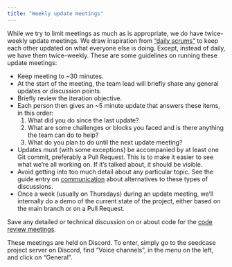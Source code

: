 ```yaml
---
title: "Weekly update meetings"
---
```


While we try to limit meetings as much as is appropriate, we do have
twice-weekly update meetings. We draw inspiration from ["daily
scrums"](https://www.scrum.org/resources/what-is-a-daily-scrum) to keep
each other updated on what everyone else is doing. Except, instead of
daily, we have them twice-weekly. These are some guidelines on running
these update meetings:

-   Keep meeting to \~30 minutes.
-   At the start of the meeting, the team lead will briefly share any
    general updates or discussion points.
-   Briefly review the iteration objective.
-   Each person then gives an \~5 minute update that answers these
    items, in this order:
    1.  What did you do since the last update?
    2.  What are some challenges or blocks you faced and is there
        anything the team can do to help?
    3.  What do you plan to do until the next update meeting?
-   Updates must (with some exceptions) be accompanied by at least one
    Git commit, preferably a Pull Request. This is to make it easier to
    see what we're all working on. If it's talked about, it should be
    visible.
-   Avoid getting into too much detail about any particular topic. See
    the guide entry on [communication](communication.qmd) about
    alternatives to these types of discussions.
-   Once a week (usually on Thursdays) during an update meeting, we'll
    internally do a demo of the current state of the project, either
    based on the main branch or on a Pull Request.

Save any detailed or technical discussion on or about code for the [code
review meetings](code-review-meetings.qmd).

::: callout-tip
These meetings are held on Discord. To enter, simply go to the seedcase
project server on Discord, find "Voice channels", in the menu on the
left, and click on "General".
:::
